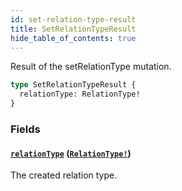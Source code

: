 ```yaml
---
id: set-relation-type-result
title: SetRelationTypeResult
hide_table_of_contents: true
---
```



Result of the setRelationType mutation.

```graphql
type SetRelationTypeResult {
  relationType: RelationType!
}
```


### Fields

#### [`relationType`](#) ([`RelationType!`](/docs/directory-api-reference/schema/objects/relation-type))

The created relation type.




